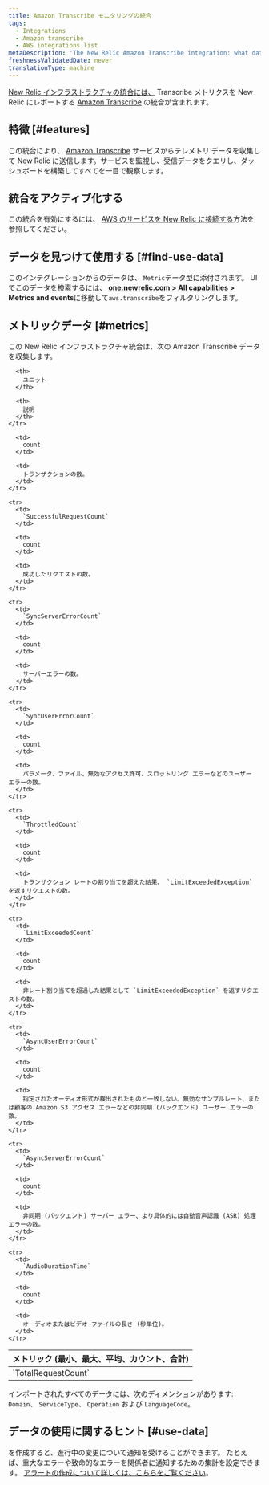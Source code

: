 ```yaml
---
title: Amazon Transcribe モニタリングの統合
tags:
  - Integrations
  - Amazon transcribe
  - AWS integrations list
metaDescription: 'The New Relic Amazon Transcribe integration: what data it reports, and how to enable it.'
freshnessValidatedDate: never
translationType: machine
---
```


[New Relic インフラストラクチャの統合には、](/docs/infrastructure/integrations-getting-started/getting-started/introduction-infrastructure-integrations) Transcribe メトリクスを New Relic にレポートする [Amazon Transcribe](https://aws.amazon.com/transcribe) の統合が含まれます。

## 特徴 [#features]

この統合により、 [Amazon Transcribe](https://aws.amazon.com/transcribe/) サービスからテレメトリ データを収集して New Relic に送信します。サービスを監視し、受信データをクエリし、ダッシュボードを構築してすべてを一目で観察します。

## 統合をアクティブ化する

この統合を有効にするには、 [AWS のサービスを New Relic に接続する](/docs/infrastructure/amazon-integrations/connect/aws-metric-stream/#set-up-metric-stream)方法を参照してください。

## データを見つけて使用する [#find-use-data]

このインテグレーションからのデータは、 `Metric`データ型に添付されます。 UI でこのデータを検索するには、 <DNT>**[one.newrelic.com > All capabilities](https://one.newrelic.com/all-capabilities) > Metrics and events**</DNT>に移動して`aws.transcribe`をフィルタリングします。

## メトリックデータ [#metrics]

この New Relic インフラストラクチャ統合は、次の Amazon Transcribe データを収集します。

<table>
  <thead>
    <tr>
      <th style={{ width: "200px" }}>
        メトリック (最小、最大、平均、カウント、合計)
      </th>

      <th>
        ユニット
      </th>

      <th>
        説明
      </th>
    </tr>
  </thead>

  <tbody>
    <tr>
      <td>
        `TotalRequestCount`
      </td>

      <td>
        count
      </td>

      <td>
        トランザクションの数。
      </td>
    </tr>

    <tr>
      <td>
        `SuccessfulRequestCount`
      </td>

      <td>
        count
      </td>

      <td>
        成功したリクエストの数。
      </td>
    </tr>

    <tr>
      <td>
        `SyncServerErrorCount`
      </td>

      <td>
        count
      </td>

      <td>
        サーバーエラーの数。
      </td>
    </tr>

    <tr>
      <td>
        `SyncUserErrorCount`
      </td>

      <td>
        count
      </td>

      <td>
        パラメータ、ファイル、無効なアクセス許可、スロットリング エラーなどのユーザー エラーの数。
      </td>
    </tr>

    <tr>
      <td>
        `ThrottledCount`
      </td>

      <td>
        count
      </td>

      <td>
        トランザクション レートの割り当てを超えた結果、 `LimitExceededException` を返すリクエストの数。
      </td>
    </tr>

    <tr>
      <td>
        `LimitExceededCount`
      </td>

      <td>
        count
      </td>

      <td>
        非レート割り当てを超過した結果として `LimitExceededException` を返すリクエストの数。
      </td>
    </tr>

    <tr>
      <td>
        `AsyncUserErrorCount`
      </td>

      <td>
        count
      </td>

      <td>
        指定されたオーディオ形式が検出されたものと一致しない、無効なサンプルレート、または顧客の Amazon S3 アクセス エラーなどの非同期 (バックエンド) ユーザー エラーの数。
      </td>
    </tr>

    <tr>
      <td>
        `AsyncServerErrorCount`
      </td>

      <td>
        count
      </td>

      <td>
        非同期 (バックエンド) サーバー エラー、より具体的には自動音声認識 (ASR) 処理エラーの数。
      </td>
    </tr>

    <tr>
      <td>
        `AudioDurationTime`
      </td>

      <td>
        count
      </td>

      <td>
        オーディオまたはビデオ ファイルの長さ (秒単位)。
      </td>
    </tr>
  </tbody>
</table>

インポートされたすべてのデータには、次のディメンションがあります: `Domain`、 `ServiceType`、 `Operation` および `LanguageCode`。

## データの使用に関するヒント [#use-data]

<InlinePopover type="alerts"/>を作成すると、進行中の変更について通知を受けることができます。 たとえば、重大なエラーや致命的なエラーを関係者に通知するための集計を設定できます。 [アラートの作成について詳しくは、こちらをご覧ください](/docs/alerts-applied-intelligence/new-relic-alerts/learn-alerts/introduction-alerts)。
